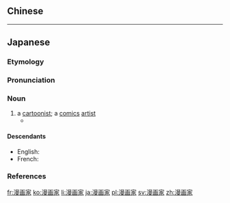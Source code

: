 ==Chinese==
{{zh-see|漫畫家}}

----

==Japanese==
{{wikipedia|lang=ja}}
{{ja-kanjitab|まん|が|か|yomi=o}}

===Etymology===
{{suffix|ja|漫画|tr1=[[manga]]|t1=[[comics]]|家|tr2=ka|t2=[[-ist]]|sort=まんがか}}

===Pronunciation===
{{ja-pron|まんがか|acc=0|acc_ref=NHK,DJR|y=o}}

===Noun===
{{ja-noun|まんがか|hhira=まんぐわか}}

# a [[cartoonist]]; a [[comics]] [[artist]]
#* {{quote-book|genre=fiction||{{w|Mitsuru Adachi}}|{{w|lang=ja|ショートプログラム (漫画)|{{lang|ja|ショート・プログラム}}}}|trans-title={{w|Short Program (manga)|Short Program}}|location=Tokyo|publisher=Shogakukan|date=Jul 23 2007|isbn=978-4-09-127873-9|volume=3||112|chapter={{lang|ja|メモリーオフ 前編}}|trans-chapter=Memory Off: First Chapter|{{ja-usex|白い……どこもかしこも、まつ白だ……これがあの世なのか。'''漫%画%家'''にとっては本%当の天%国だな。静かだ……何も聞こえない。|^しろい…… ^どこ も かしこ も、まつ しろ だ…… ^これ が あの よ なの か。'''^まん%が%か''' に とって は ほん%とう の てん%ごく だ な。^しずか だ…… ^なに も きこえ ない。|White…… All over the place, endless white…… This feels like the otherworld. The true paradise for '''comics artists'''. So quiet…… Not even hearing a thing.}}{{ja-usex|原%稿%料どろぼ——|^げん%こう%りょう どろ ぼ——|You wanna get paid or not——}}|language=Japanese}}

====Descendants====
* English: {{l|en|mangaka}}
* French: {{l|fr|mangaka}}

===References===
<references/>

{{topics|ja|Comics|sort=まんかか'|Occupations}}

[[fr:漫画家]]
[[ko:漫画家]]
[[li:漫画家]]
[[ja:漫画家]]
[[pl:漫画家]]
[[sv:漫画家]]
[[zh:漫画家]]